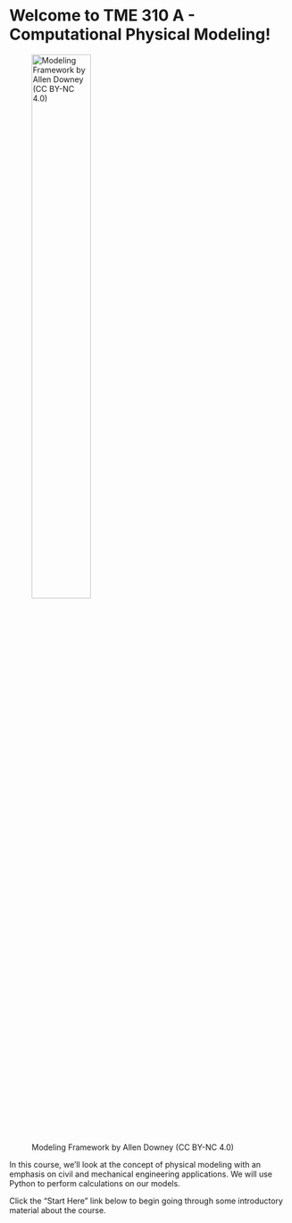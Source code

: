 # Welcome to TME 310 A - Computational Physical Modeling!

![Modeling Framework by Allen Downey (CC BY-NC 4.0)](/website/reference/modeling_framework.png){fig-align="center" width="50%"}

In this course, we'll look at the concept of physical modeling with an emphasis on civil and mechanical engineering applications. We will use Python to perform calculations on our models.

Click the "Start Here" link below to begin going through some introductory material about the course.